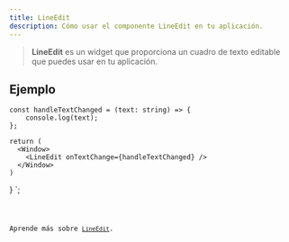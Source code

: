 ```yaml
---
title: LineEdit
description: Cómo usar el componente LineEdit en tu aplicación.
---
```



> **LineEdit** es un widget que proporciona un cuadro de texto editable que puedes usar en tu aplicación.

## Ejemplo



    const handleTextChanged = (text: string) => {
        console.log(text);
    };

    return (
      <Window>
        <LineEdit onTextChange={handleTextChanged} />
      </Window>    
    )
}
`;

<Code code={LineEditExample} title='example_lineEdit.tsx' lang='tsx' />

Aprende más sobre [`LineEdit`](https://vixen-js.github.io/docs/build-application-vanilla/Basic-Widgets/QLineEdit).
